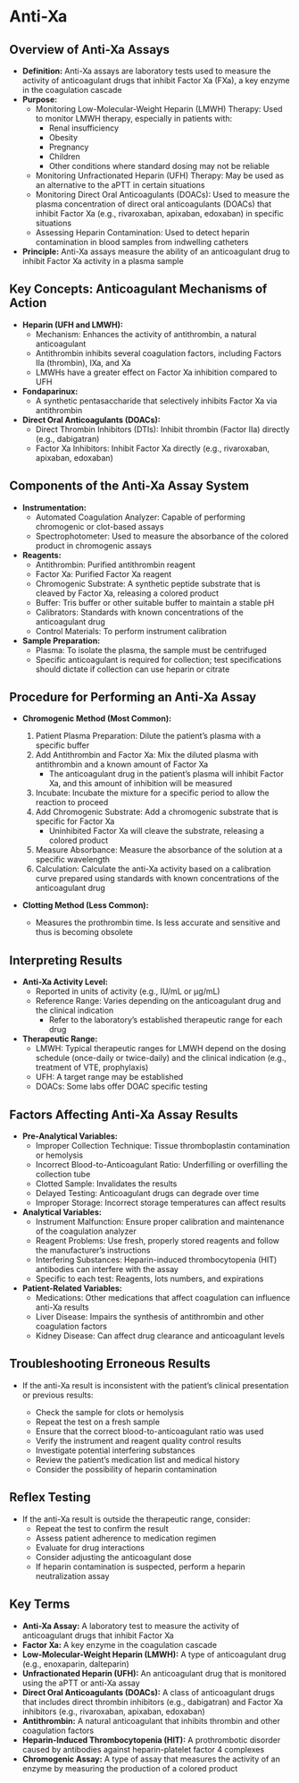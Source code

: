 # Anti-Xa {-}

## **Overview of Anti-Xa Assays** {-}

*   **Definition:** Anti-Xa assays are laboratory tests used to measure the activity of anticoagulant drugs that inhibit Factor Xa (FXa), a key enzyme in the coagulation cascade
*   **Purpose:**
    *   Monitoring Low-Molecular-Weight Heparin (LMWH) Therapy: Used to monitor LMWH therapy, especially in patients with:
        *   Renal insufficiency
        *   Obesity
        *   Pregnancy
        *   Children
        *   Other conditions where standard dosing may not be reliable
    *   Monitoring Unfractionated Heparin (UFH) Therapy: May be used as an alternative to the aPTT in certain situations
    *   Monitoring Direct Oral Anticoagulants (DOACs): Used to measure the plasma concentration of direct oral anticoagulants (DOACs) that inhibit Factor Xa (e.g., rivaroxaban, apixaban, edoxaban) in specific situations
    *   Assessing Heparin Contamination: Used to detect heparin contamination in blood samples from indwelling catheters
*   **Principle:** Anti-Xa assays measure the ability of an anticoagulant drug to inhibit Factor Xa activity in a plasma sample

## **Key Concepts: Anticoagulant Mechanisms of Action** {-}

*   **Heparin (UFH and LMWH):**
    *   Mechanism: Enhances the activity of antithrombin, a natural anticoagulant
    *   Antithrombin inhibits several coagulation factors, including Factors IIa (thrombin), IXa, and Xa
    *   LMWHs have a greater effect on Factor Xa inhibition compared to UFH
*   **Fondaparinux:**
    *   A synthetic pentasaccharide that selectively inhibits Factor Xa via antithrombin
*   **Direct Oral Anticoagulants (DOACs):**
    *   Direct Thrombin Inhibitors (DTIs): Inhibit thrombin (Factor IIa) directly (e.g., dabigatran)
    *   Factor Xa Inhibitors: Inhibit Factor Xa directly (e.g., rivaroxaban, apixaban, edoxaban)

## **Components of the Anti-Xa Assay System** {-}

*   **Instrumentation:**
    *   Automated Coagulation Analyzer: Capable of performing chromogenic or clot-based assays
    *   Spectrophotometer: Used to measure the absorbance of the colored product in chromogenic assays
    
*   **Reagents:**
    *   Antithrombin: Purified antithrombin reagent
    *   Factor Xa: Purified Factor Xa reagent
    *   Chromogenic Substrate: A synthetic peptide substrate that is cleaved by Factor Xa, releasing a colored product
    *   Buffer: Tris buffer or other suitable buffer to maintain a stable pH
    *   Calibrators: Standards with known concentrations of the anticoagulant drug
    *   Control Materials: To perform instrument calibration
    
*   **Sample Preparation:**
    *   Plasma: To isolate the plasma, the sample must be centrifuged
    *   Specific anticoagulant is required for collection; test specifications should dictate if collection can use heparin or citrate

## **Procedure for Performing an Anti-Xa Assay** {-}

*   **Chromogenic Method (Most Common):**

    1.  Patient Plasma Preparation: Dilute the patient's plasma with a specific buffer
    2.  Add Antithrombin and Factor Xa: Mix the diluted plasma with antithrombin and a known amount of Factor Xa
        *   The anticoagulant drug in the patient's plasma will inhibit Factor Xa, and this amount of inhibition will be measured
    3.  Incubate: Incubate the mixture for a specific period to allow the reaction to proceed
    4.  Add Chromogenic Substrate: Add a chromogenic substrate that is specific for Factor Xa
        *   Uninhibited Factor Xa will cleave the substrate, releasing a colored product
    5.  Measure Absorbance: Measure the absorbance of the solution at a specific wavelength
    6.  Calculation: Calculate the anti-Xa activity based on a calibration curve prepared using standards with known concentrations of the anticoagulant drug
    
*   **Clotting Method (Less Common):**
    *   Measures the prothrombin time. Is less accurate and sensitive and thus is becoming obsolete

## **Interpreting Results** {-}

*   **Anti-Xa Activity Level:**
    *   Reported in units of activity (e.g., IU/mL or μg/mL)
    *   Reference Range: Varies depending on the anticoagulant drug and the clinical indication
        *   Refer to the laboratory's established therapeutic range for each drug
        
*   **Therapeutic Range:**
    *   LMWH: Typical therapeutic ranges for LMWH depend on the dosing schedule (once-daily or twice-daily) and the clinical indication (e.g., treatment of VTE, prophylaxis)
    *   UFH: A target range may be established
    *   DOACs: Some labs offer DOAC specific testing

## **Factors Affecting Anti-Xa Assay Results** {-}

*   **Pre-Analytical Variables:**
    *   Improper Collection Technique: Tissue thromboplastin contamination or hemolysis
    *   Incorrect Blood-to-Anticoagulant Ratio: Underfilling or overfilling the collection tube
    *   Clotted Sample: Invalidates the results
    *   Delayed Testing: Anticoagulant drugs can degrade over time
    *   Improper Storage: Incorrect storage temperatures can affect results
    
*   **Analytical Variables:**
    *   Instrument Malfunction: Ensure proper calibration and maintenance of the coagulation analyzer
    *   Reagent Problems: Use fresh, properly stored reagents and follow the manufacturer's instructions
    *   Interfering Substances: Heparin-induced thrombocytopenia (HIT) antibodies can interfere with the assay
    *   Specific to each test: Reagents, lots numbers, and expirations
    
*   **Patient-Related Variables:**
    *   Medications: Other medications that affect coagulation can influence anti-Xa results
    *   Liver Disease: Impairs the synthesis of antithrombin and other coagulation factors
    *   Kidney Disease: Can affect drug clearance and anticoagulant levels

## **Troubleshooting Erroneous Results** {-}

*   If the anti-Xa result is inconsistent with the patient's clinical presentation or previous results:

    *   Check the sample for clots or hemolysis
    *   Repeat the test on a fresh sample
    *   Ensure that the correct blood-to-anticoagulant ratio was used
    *   Verify the instrument and reagent quality control results
    *   Investigate potential interfering substances
    *   Review the patient's medication list and medical history
    *   Consider the possibility of heparin contamination

## **Reflex Testing** {-}

*   If the anti-Xa result is outside the therapeutic range, consider:
    *   Repeat the test to confirm the result
    *   Assess patient adherence to medication regimen
    *   Evaluate for drug interactions
    *   Consider adjusting the anticoagulant dose
    *   If heparin contamination is suspected, perform a heparin neutralization assay

## **Key Terms** {-}

*   **Anti-Xa Assay:** A laboratory test to measure the activity of anticoagulant drugs that inhibit Factor Xa
*   **Factor Xa:** A key enzyme in the coagulation cascade
*   **Low-Molecular-Weight Heparin (LMWH):** A type of anticoagulant drug (e.g., enoxaparin, dalteparin)
*   **Unfractionated Heparin (UFH):** An anticoagulant drug that is monitored using the aPTT or anti-Xa assay
*   **Direct Oral Anticoagulants (DOACs):** A class of anticoagulant drugs that includes direct thrombin inhibitors (e.g., dabigatran) and Factor Xa inhibitors (e.g., rivaroxaban, apixaban, edoxaban)
*   **Antithrombin:** A natural anticoagulant that inhibits thrombin and other coagulation factors
*   **Heparin-Induced Thrombocytopenia (HIT):** A prothrombotic disorder caused by antibodies against heparin-platelet factor 4 complexes
*   **Chromogenic Assay:** A type of assay that measures the activity of an enzyme by measuring the production of a colored product
